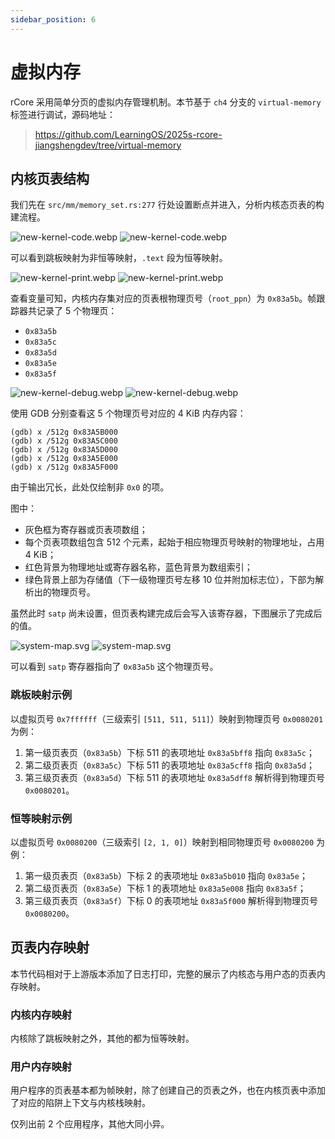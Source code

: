 ```yaml
---
sidebar_position: 6
---
```



# 虚拟内存

rCore 采用简单分页的虚拟内存管理机制。本节基于 `ch4` 分支的 `virtual-memory` 标签进行调试，源码地址：

> https://github.com/LearningOS/2025s-rcore-jiangshengdev/tree/virtual-memory

## 内核页表结构

我们先在 `src/mm/memory_set.rs:277` 行处设置断点并进入，分析内核态页表的构建流程。

![new-kernel-code.webp](webp/light/new-kernel-code.webp#gh-light-mode-only)
![new-kernel-code.webp](webp/dark/new-kernel-code.webp#gh-dark-mode-only)

可以看到跳板映射为非恒等映射，`.text` 段为恒等映射。

![new-kernel-print.webp](webp/light/new-kernel-print.webp#gh-light-mode-only)
![new-kernel-print.webp](webp/dark/new-kernel-print.webp#gh-dark-mode-only)

查看变量可知，内核内存集对应的页表根物理页号（`root_ppn`）为 `0x83a5b`。帧跟踪器共记录了 5 个物理页：

- `0x83a5b`
- `0x83a5c`
- `0x83a5d`
- `0x83a5e`
- `0x83a5f`

![new-kernel-debug.webp](webp/light/new-kernel-debug.webp#gh-light-mode-only)
![new-kernel-debug.webp](webp/dark/new-kernel-debug.webp#gh-dark-mode-only)

使用 GDB 分别查看这 5 个物理页号对应的 4 KiB 内存内容：

```
(gdb) x /512g 0x83A5B000
(gdb) x /512g 0x83A5C000
(gdb) x /512g 0x83A5D000
(gdb) x /512g 0x83A5E000
(gdb) x /512g 0x83A5F000
```

由于输出冗长，此处仅绘制非 `0x0` 的项。

图中：

- 灰色框为寄存器或页表项数组；
- 每个页表项数组包含 512 个元素，起始于相应物理页号映射的物理地址，占用 4 KiB；
- 红色背景为物理地址或寄存器名称，蓝色背景为数组索引；
- 绿色背景上部为存储值（下一级物理页号左移 10 位并附加标志位），下部为解析出的物理页号。

虽然此时 `satp` 尚未设置，但页表构建完成后会写入该寄存器，下图展示了完成后的值。

![system-map.svg](svg/light/system-map.svg#gh-light-mode-only)
![system-map.svg](svg/dark/system-map.svg#gh-dark-mode-only)

可以看到 `satp` 寄存器指向了 `0x83a5b` 这个物理页号。

### 跳板映射示例

以虚拟页号 `0x7ffffff`（三级索引 `[511, 511, 511]`）映射到物理页号 `0x0080201` 为例：

1. 第一级页表页（`0x83a5b`）下标 511 的表项地址 `0x83a5bff8` 指向 `0x83a5c`；
2. 第二级页表页（`0x83a5c`）下标 511 的表项地址 `0x83a5cff8` 指向 `0x83a5d`；
3. 第三级页表页（`0x83a5d`）下标 511 的表项地址 `0x83a5dff8` 解析得到物理页号 `0x0080201`。

### 恒等映射示例

以虚拟页号 `0x0080200`（三级索引 `[2, 1, 0]`）映射到相同物理页号 `0x0080200` 为例：

1. 第一级页表页（`0x83a5b`）下标 2 的表项地址 `0x83a5b010` 指向 `0x83a5e`；
2. 第二级页表页（`0x83a5e`）下标 1 的表项地址 `0x83a5e008` 指向 `0x83a5f`；
3. 第三级页表页（`0x83a5f`）下标 0 的表项地址 `0x83a5f000` 解析得到物理页号 `0x0080200`。

## 页表内存映射

本节代码相对于上游版本添加了日志打印，完整的展示了内核态与用户态的页表内存映射。

### 内核内存映射

内核除了跳板映射之外，其他的都为恒等映射。

<CodeBlock>
  <SystemMap />
</CodeBlock>

### 用户内存映射

用户程序的页表基本都为帧映射，除了创建自己的页表之外，也在内核页表中添加了对应的陷阱上下文与内核栈映射。

<CodeBlock>
  <UserMap />
</CodeBlock>

仅列出前 2 个应用程序，其他大同小异。
